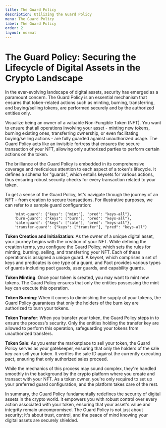 ```yaml
---
title: The Guard Policy
description: Utilizing the Guard Policy
menu: The Guard Policy
label: The Guard Policy
order: 2
layout: normal
---
```


# The Guard Policy: Securing the Lifecycle of Digital Assets in the Crypto Landscape

In the ever-evolving landscape of digital assets, security has emerged as a
paramount concern. The Guard Policy is an essential mechanism that ensures that
token-related actions such as minting, burning, transferring, and buying/selling
tokens, are performed securely and by the authorized entities only.

Visualize being an owner of a valuable Non-Fungible Token (NFT). You want to
ensure that all operations involving your asset - minting new tokens, burning
existing ones, transferring ownership, or even facilitating buying/selling
actions - are fully guarded against unauthorized usage. The Guard Policy acts
like an invisible fortress that ensures the secure transaction of your NFT,
allowing only authorized parties to perform certain actions on the token.

The brilliance of the Guard Policy is embedded in its comprehensive coverage and
meticulous attention to each aspect of a token's lifecycle. It defines a schema
for "guards", which entails keysets for various actions, thus ensuring robust
security checks for every transaction related to your token.

To get a sense of the Guard Policy, let's navigate through the journey of an
NFT - from creation to secure transactions. For illustrative purposes, we can
refer to a sample guard configuration:

```pact
    'mint-guard': {"keys": ["mint"], "pred": "keys-all"},
    'burn-guard': {"keys": ["burn"], "pred": "keys-all"},
    'sale-guard': {"keys": ["sale"], "pred": "keys-all"},
    'transfer-guard': {"keys": ["transfer"], "pred": "keys-all"}
```

**Token Creation and Initialization**: As the owner of a unique digital asset,
your journey begins with the creation of your NFT. While defining the creation
terms, you configure the Guard Policy, which sets the rules for minting,
burning, selling, and transferring your NFT. Each of these operations is
assigned a unique guard. A keyset, which comprises a set of keys and predicates
is one type of a guard, and Pact provides various types of guards including pact
guards, user guards, and capability guards.

**Token Minting**: Once your token is created, you may want to mint new tokens.
The Guard Policy ensures that only the entities possessing the mint key can
execute this operation.

**Token Burning**: When it comes to diminishing the supply of your tokens, the
Guard Policy guarantees that only the holders of the burn key are authorized to
burn your tokens.

**Token Transfer**: When you transfer your token, the Guard Policy steps in to
ensure the process's security. Only the entities holding the transfer key are
allowed to perform this operation, safeguarding your tokens from unauthorized
transfers.

**Token Sale**: As you enter the marketplace to sell your token, the Guard
Policy serves as your gatekeeper, ensuring that only the holders of the sale key
can sell your token. It verifies the sale ID against the currently executing
pact, ensuring that only authorized sales proceed.

While the mechanics of this process may sound complex, they're handled smoothly
in the background by the crypto platform where you create and transact with your
NFT. As a token owner, you're only required to set up your preferred guard
configuration, and the platform takes care of the rest.

In summary, the Guard Policy fundamentally redefines the security of digital
assets in the crypto world. It empowers you with robust control over every
action associated with your token, ensuring that your asset's value and
integrity remain uncompromised. The Guard Policy is not just about security;
it's about trust, control, and the peace of mind knowing your digital assets are
securely shielded.
